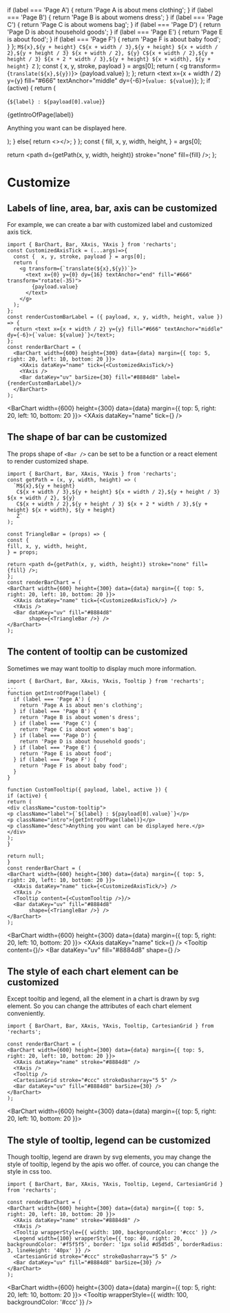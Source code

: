 
if (label === 'Page A') {
return 'Page A is about mens clothing';
} if (label === 'Page B') {
return 'Page B is about womens dress';
} if (label === 'Page C') {
return 'Page C is about womens bag';
} if (label === 'Page D') {
return 'Page D is about household goods';
} if (label === 'Page E') {
return 'Page E is about food';
} if (label === 'Page F') {
return 'Page F is about baby food';
}
};
  `M${x},${y + height}
   C${x + width / 3},${y + height} ${x + width / 2},${y + height / 3} ${x + width / 2}, ${y}
   C${x + width / 2},${y + height / 3} ${x + 2 * width / 3},${y + height} ${x + width}, ${y + height}
   Z`
);
  const {  x, y, stroke, payload } = args[0];
  return (
    <g transform={`translate(${x},${y})`}>
      <text x={0} y={0} dy={16} textAnchor="end" fill="#666" transform="rotate(-35)">
        {payload.value}
      </text>
    </g>
  );
};
  return <text x={x + width / 2} y={y} fill="#666" textAnchor="middle" dy={-6}>{`value: ${value}`}</text>;
};
  if (active) {
    return (
      <div className="custom-tooltip">
        <p className="label">{`${label} : ${payload[0].value}`}</p>
        <p className="intro">{getIntroOfPage(label)}</p>
        <p className="desc">Anything you want can be displayed here.</p>
      </div>
    );
  }
  else{
    return <></>;
  }
};
  const {
    fill, x, y, width, height,
  } = args[0];

  return <path d={getPath(x, y, width, height)} stroke="none" fill={fill} />;
};


# Customize
## Labels of line, area, bar, axis can be customized
For example, we can create a bar with customized label and customized axis tick.

```tsx
import { BarChart, Bar, XAxis, YAxis } from 'recharts';
const CustomizedAxisTick = (...args)=>{
  const {  x, y, stroke, payload } = args[0];
  return (
    <g transform={`translate(${x},${y})`}>
      <text x={0} y={0} dy={16} textAnchor="end" fill="#666" transform="rotate(-35)">
        {payload.value}
      </text>
    </g>
  );
};
const renderCustomBarLabel = ({ payload, x, y, width, height, value }) => {
  return <text x={x + width / 2} y={y} fill="#666" textAnchor="middle" dy={-6}>{`value: ${value}`}</text>;
};
const renderBarChart = (
  <BarChart width={600} height={300} data={data} margin={{ top: 5, right: 20, left: 10, bottom: 20 }}>
    <XAxis dataKey="name" tick={<CustomizedAxisTick/>}
    <YAxis />
    <Bar dataKey="uv" barSize={30} fill="#8884d8" label={renderCustomBarLabel}/>
  </BarChart>
);
```

<BarChart width={600} height={300} data={data} margin={{ top: 5, right: 20, left: 10, bottom: 20 }}>
  <XAxis dataKey="name" tick={<CustomizedAxisTick/>} />
  <YAxis />
  <Bar dataKey="uv" barSize={30} fill="#8884d8"
       label={renderCustomBarLabel}/>
</BarChart>

## The shape of bar can be customized
The props shape of `<Bar />` can be set to be a function or a react element to render customized shape.

```tsx
import { BarChart, Bar, XAxis, YAxis } from 'recharts';
const getPath = (x, y, width, height) => (
  `M${x},${y + height}
   C${x + width / 3},${y + height} ${x + width / 2},${y + height / 3} ${x + width / 2}, ${y}
   C${x + width / 2},${y + height / 3} ${x + 2 * width / 3},${y + height} ${x + width}, ${y + height}
   Z`
);

const TriangleBar = (props) => {
const {
fill, x, y, width, height,
} = props;

return <path d={getPath(x, y, width, height)} stroke="none" fill={fill} />;
};
const renderBarChart = (
<BarChart width={600} height={300} data={data} margin={{ top: 5, right: 20, left: 10, bottom: 20 }}>
  <XAxis dataKey="name" tick={<CustomizedAxisTick/>} />
  <YAxis />
  <Bar dataKey="uv" fill="#8884d8"
       shape={<TriangleBar />} />
</BarChart>
);
```

## The content of tooltip can be customized
Sometimes we may want tooltip to display much more information.

```tsx
import { BarChart, Bar, XAxis, YAxis, Tooltip } from 'recharts';
...
function getIntroOfPage(label) {
  if (label === 'Page A') {
    return 'Page A is about men's clothing';
  } if (label === 'Page B') {
    return 'Page B is about women's dress';
  } if (label === 'Page C') {
    return 'Page C is about women's bag';
  } if (label === 'Page D') {
    return 'Page D is about household goods';
  } if (label === 'Page E') {
    return 'Page E is about food';
  } if (label === 'Page F') {
    return 'Page F is about baby food';
  }
}

function CustomTooltip({ payload, label, active }) {
if (active) {
return (
<div className="custom-tooltip">
<p className="label">{`${label} : ${payload[0].value}`}</p>
<p className="intro">{getIntroOfPage(label)}</p>
<p className="desc">Anything you want can be displayed here.</p>
</div>
);
}

return null;
}
const renderBarChart = (
<BarChart width={600} height={300} data={data} margin={{ top: 5, right: 20, left: 10, bottom: 20 }}>
  <XAxis dataKey="name" tick={<CustomizedAxisTick/>} />
  <YAxis />
  <Tooltip content={<CustomTooltip />}/>
  <Bar dataKey="uv" fill="#8884d8"
       shape={<TriangleBar />} />
</BarChart>
);
```

<BarChart width={600} height={300} data={data} margin={{ top: 5, right: 20, left: 10, bottom: 20 }}>
  <XAxis dataKey="name" tick={<CustomizedAxisTick/>} />
  <YAxis />
  <Tooltip content={<CustomTooltip />}/>
  <Bar dataKey="uv" fill="#8884d8"
       shape={<TriangleBar />} />
</BarChart>

## The style of each chart element can be customized
Except tooltip and legend, all the element in a chart is drawn by svg element. So you can change the attributes of each chart element conveniently.

```tsx
import { BarChart, Bar, XAxis, YAxis, Tooltip, CartesianGrid } from 'recharts';

const renderBarChart = (
<BarChart width={600} height={300} data={data} margin={{ top: 5, right: 20, left: 10, bottom: 20 }}>
  <XAxis dataKey="name" stroke="#8884d8" />
  <YAxis />
  <Tooltip />
  <CartesianGrid stroke="#ccc" strokeDasharray="5 5" />
  <Bar dataKey="uv" fill="#8884d8" barSize={30} />
</BarChart>
);
```

<BarChart width={600} height={300} data={data} margin={{ top: 5, right: 20, left: 10, bottom: 20 }}>
  <XAxis dataKey="name" stroke="#8884d8" />
  <YAxis />
  <Tooltip />
  <CartesianGrid stroke="red" strokeDasharray="5 5" />
  <Bar dataKey="uv" fill="green" barSize={30} />
</BarChart>

## The style of tooltip, legend can be customized
Though tooltip, legend are drawn by svg elements, you may change the style of tooltip, legend by the apis wo offer. of cource, you can change the style in css too.

```tsx
import { BarChart, Bar, XAxis, YAxis, Tooltip, Legend, CartesianGrid } from 'recharts';

const renderBarChart = (
<BarChart width={600} height={300} data={data} margin={{ top: 5, right: 20, left: 10, bottom: 20 }}>
  <XAxis dataKey="name" stroke="#8884d8" />
  <YAxis />
  <Tooltip wrapperStyle={{ width: 100, backgroundColor: '#ccc' }} />
  <Legend width={100} wrapperStyle={{ top: 40, right: 20, backgroundColor: '#f5f5f5', border: '1px solid #d5d5d5', borderRadius: 3, lineHeight: '40px' }} />
  <CartesianGrid stroke="#ccc" strokeDasharray="5 5" />
  <Bar dataKey="uv" fill="#8884d8" barSize={30} />
</BarChart>
);
```

<BarChart width={600} height={300} data={data} margin={{ top: 5, right: 20, left: 10, bottom: 20 }}>
  <XAxis dataKey="name" stroke="#8884d8" />
  <YAxis />
  <Tooltip wrapperStyle={{ width: 100, backgroundColor: '#ccc' }} />
  <Legend width={100} wrapperStyle={{ top: 40, right: 20, backgroundColor: '#f5f5f5', border: '1px solid #d5d5d5', borderRadius: 3, lineHeight: '40px' }} />
  <CartesianGrid stroke="#ccc" strokeDasharray="5 5" />
  <Bar dataKey="uv" fill="#8884d8" barSize={30} />
</BarChart>
